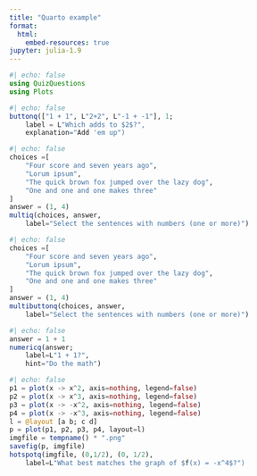 ```yaml
---
title: "Quarto example"
format:
  html:
    embed-resources: true
jupyter: julia-1.9
---
```



```julia
#| echo: false
using QuizQuestions
using Plots
```

$$ %% <<--- for some reason a little latex rendering helps render latex in forms elements
$$

```julia
#| echo: false
buttonq(["1 + 1", L"2+2", L"-1 + -1"], 1;
    label = L"Which adds to $2$?",
	explanation="Add 'em up")
```

```julia
#| echo: false
choices =[
	"Four score and seven years ago",
	"Lorum ipsum",
	"The quick brown fox jumped over the lazy dog",
	"One and one and one makes three"
]
answer = (1, 4)
multiq(choices, answer,
    label="Select the sentences with numbers (one or more)")
```

```julia
#| echo: false
choices =[
	"Four score and seven years ago",
	"Lorum ipsum",
	"The quick brown fox jumped over the lazy dog",
	"One and one and one makes three"
]
answer = (1, 4)
multibuttonq(choices, answer,
    label="Select the sentences with numbers (one or more)")
```


```julia
#| echo: false
answer = 1 + 1
numericq(answer;
    label=L"1 + 1?",
	hint="Do the math")
```


```julia
#| echo: false
p1 = plot(x -> x^2, axis=nothing, legend=false)
p2 = plot(x -> x^3, axis=nothing, legend=false)
p3 = plot(x -> -x^2, axis=nothing, legend=false)
p4 = plot(x -> -x^3, axis=nothing, legend=false)
l = @layout [a b; c d]
p = plot(p1, p2, p3, p4, layout=l)
imgfile = tempname() * ".png"
savefig(p, imgfile)
hotspotq(imgfile, (0,1/2), (0, 1/2),
    label=L"What best matches the graph of $f(x) = -x^4$?")
```
